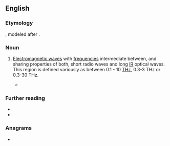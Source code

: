 {{also|tray}}
==English==

===Etymology===
{{af|en|T|gloss1=[[terahertz]]|ray}}, modeled after {{m|en|X-ray}}.

===Noun===
{{en-noun|head=T-[[ray]]}}

# {{lb|en|engineering}} [[electromagnetic wave|Electromagnetic wave]]s with [[frequency|frequencies]] intermediate between, and sharing properties of both, short radio waves and long [[IR]] optical waves. This region is defined variously as between 0.1 - 10 [[THz]], 0.3-3 THz or 0.3-30 THz.
#: {{syn|en|submillimeter wave radiation|terahertz radiation|T-wave}}
#* {{quote-web|en|url=http://www.theguardian.com/world/2000/jul/02/robinmckie.theobserver1|title=T-rays take over from X-rays|date=2000-07-02|author=Robin McKie|work=The Guardian|passage=Military officials believe '''T-rays''' could pinpoint the chemical constituents of anti-personnel mines, and spot terrorists carrying explosives into airports. Doctors are interested in '''T-rays''' because they are less damaging to living tissue than X-rays.}}

===Further reading===
* {{pedia|terahertz radiation}}
* {{cite-journal|work=Proceedings of the IEEE|volume=95|number=8|title=Scanning the Issue: T-Ray Imaging, Sensing, and Retection|month=August|year=2007|doi=10.1109/JPROC.2007.900894|author=Derek Abbott|author2=Xi-Cheng Zhang|url=http://www.eleceng.adelaide.edu.au/thz/publications/Abbott_2007_ieee.pdf}}

===Anagrams===
* {{anagrams|en|a=arty|Arty|arty}}